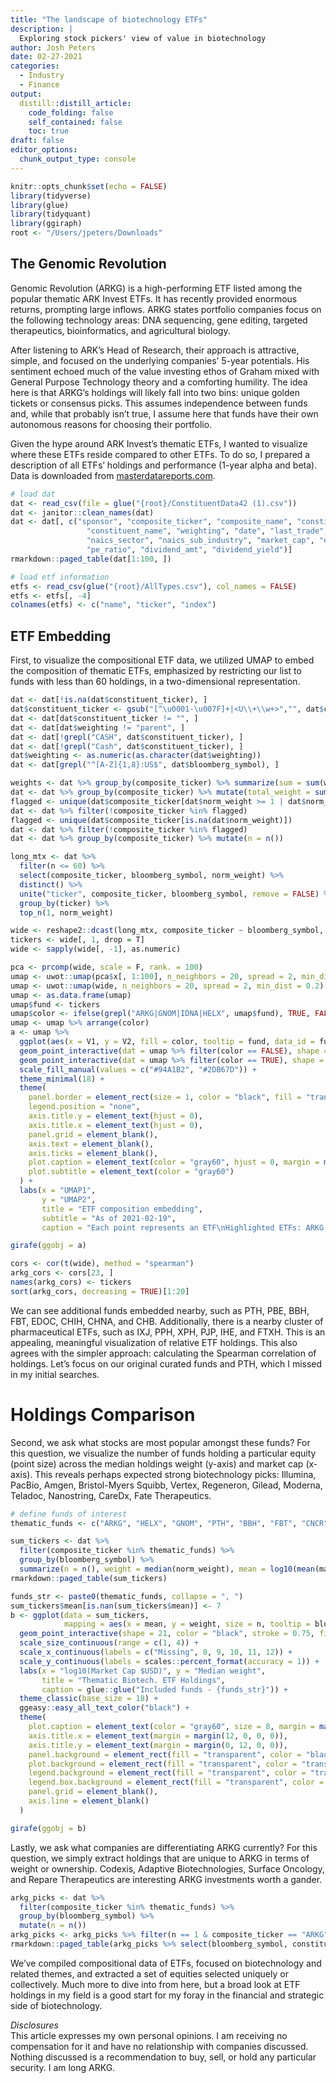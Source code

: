 ```yaml
---
title: "The landscape of biotechnology ETFs"
description: |
  Exploring stock pickers' view of value in biotechnology
author: Josh Peters
date: 02-27-2021
categories:
  - Industry
  - Finance
output:
  distill::distill_article:
    code_folding: false
    self_contained: false
    toc: true
draft: false
editor_options: 
  chunk_output_type: console
---
```


```r

knitr::opts_chunk$set(echo = FALSE)
library(tidyverse)
library(glue)
library(tidyquant)
library(ggiraph)
root <- "/Users/jpeters/Downloads"

```

## The Genomic Revolution  
Genomic Revolution (ARKG) is a high-performing ETF listed among the popular thematic ARK Invest ETFs. It has recently provided enormous returns, prompting large inflows. ARKG states portfolio companies focus on the following technology areas: DNA sequencing, gene editing, targeted therapeutics, bioinformatics, and agricultural biology.

After listening to ARK’s Head of Research, their approach is attractive, simple, and focused on the underlying companies’ 5-year potentials. His sentiment echoed much of the value investing ethos of Graham mixed with General Purpose Technology theory and a comforting humility. The idea here is that ARKG’s holdings will likely fall into two bins: unique golden tickets or consensus picks. This assumes independence between funds and, while that probably isn’t true, I assume here that funds have their own autonomous reasons for choosing their portfolio. 

Given the hype around ARK Invest’s thematic ETFs, I wanted to visualize where these ETFs reside compared to other ETFs. To do so, I prepared a description of all ETFs’ holdings and performance (1-year alpha and beta). Data is downloaded from [masterdatareports.com](https://masterdatareports.com/).

```r
# load dat
dat <- read_csv(file = glue("{root}/ConstituentData42 (1).csv"))
dat <- janitor::clean_names(dat)
dat <- dat[, c("sponsor", "composite_ticker", "composite_name", "constituent_ticker",
                 "constituent_name", "weighting", "date", "last_trade", "bloomberg_symbol",
                 "naics_sector", "naics_sub_industry", "market_cap", "earnings",
                 "pe_ratio", "dividend_amt", "dividend_yield")]
rmarkdown::paged_table(dat[1:100, ])

# load etf information
etfs <- read_csv(glue("{root}/AllTypes.csv"), col_names = FALSE)
etfs <- etfs[, -4]
colnames(etfs) <- c("name", "ticker", "index")

```

## ETF Embedding  
First, to visualize the compositional ETF data, we utilized UMAP to embed the composition of thematic ETFs, emphasized by restricting our list to funds with less than 60 holdings, in a two-dimensional representation.

```r

dat <- dat[!is.na(dat$constituent_ticker), ]
dat$constituent_ticker <- gsub("[^\u0001-\u007F]+|<U\\+\\w+>","", dat$constituent_ticker)
dat <- dat[dat$constituent_ticker != "", ]
dat <- dat[dat$weighting != "parent", ]
dat <- dat[!grepl("CASH", dat$constituent_ticker), ]
dat <- dat[!grepl("Cash", dat$constituent_ticker), ]
dat$weighting <- as.numeric(as.character(dat$weighting))
dat <- dat[grepl("^[A-Z]{1,8}:US$", dat$bloomberg_symbol), ]

weights <- dat %>% group_by(composite_ticker) %>% summarize(sum = sum(weighting))
dat <- dat %>% group_by(composite_ticker) %>% mutate(total_weight = sum(weighting), norm_weight = weighting/total_weight)
flagged <- unique(dat$composite_ticker[dat$norm_weight >= 1 | dat$norm_weight <= 0])
dat <- dat %>% filter(!composite_ticker %in% flagged)
flagged <- unique(dat$composite_ticker[is.na(dat$norm_weight)])
dat <- dat %>% filter(!composite_ticker %in% flagged)
dat <- dat %>% group_by(composite_ticker) %>% mutate(n = n())

long_mtx <- dat %>% 
  filter(n <= 60) %>% 
  select(composite_ticker, bloomberg_symbol, norm_weight) %>% 
  distinct() %>% 
  unite("ticker", composite_ticker, bloomberg_symbol, remove = FALSE) %>%
  group_by(ticker) %>% 
  top_n(1, norm_weight)

wide <- reshape2::dcast(long_mtx, composite_ticker ~ bloomberg_symbol, value.var = "norm_weight", fill = 0)
tickers <- wide[, 1, drop = T]
wide <- sapply(wide[, -1], as.numeric)

pca <- prcomp(wide, scale = F, rank. = 100)
umap <- uwot::umap(pca$x[, 1:100], n_neighbors = 20, spread = 2, min_dist = 0.2)
umap <- uwot::umap(wide, n_neighbors = 20, spread = 2, min_dist = 0.2)
umap <- as.data.frame(umap)
umap$fund <- tickers
umap$color <- ifelse(grepl("ARKG|GNOM|IDNA|HELX", umap$fund), TRUE, FALSE)
umap <- umap %>% arrange(color)
a <- umap %>% 
  ggplot(aes(x = V1, y = V2, fill = color, tooltip = fund, data_id = fund)) +
  geom_point_interactive(dat = umap %>% filter(color == FALSE), shape = 21, color = "black", size = 2, alpha = 0.6) +
  geom_point_interactive(dat = umap %>% filter(color == TRUE), shape = 21, color = "black", size = 3, alpha = 0.6) +
  scale_fill_manual(values = c("#94A1B2", "#2DB67D")) +
  theme_minimal(18) +
  theme(
    panel.border = element_rect(size = 1, color = "black", fill = "transparent"),
    legend.position = "none",
    axis.title.y = element_text(hjust = 0),
    axis.title.x = element_text(hjust = 0),
    panel.grid = element_blank(),
    axis.text = element_blank(),
    axis.ticks = element_blank(),
    plot.caption = element_text(color = "gray60", hjust = 0, margin = margin(12, 0, 0, 0)),
    plot.subtitle = element_text(color = "gray60")
  ) +
  labs(x = "UMAP1", 
       y = "UMAP2", 
       title = "ETF composition embedding", 
       subtitle = "As of 2021-02-19", 
       caption = "Each point represents an ETF\nHighlighted ETFs: ARKG, IDNA, GNOM, HELX")

girafe(ggobj = a)

cors <- cor(t(wide), method = "spearman")
arkg_cors <- cors[23, ]
names(arkg_cors) <- tickers
sort(arkg_cors, decreasing = TRUE)[1:20]

```

We can see additional funds embedded nearby, such as PTH, PBE, BBH, FBT, EDOC, CHIH, CHNA, and CHB. Additionally, there is a nearby cluster of pharmaceutical ETFs, such as IXJ, PPH, XPH, PJP, IHE, and FTXH. This is an appealing, meaningful visualization of relative ETF holdings. This also agrees with the simpler approach: calculating the Spearman correlation of holdings. Let's focus on our original curated funds and PTH, which I missed in my initial searches.

# Holdings Comparison
Second, we ask what stocks are most popular amongst these funds? For this question, we visualize the number of funds holding a particular equity (point size) across the median holdings weight (y-axis) and market cap (x-axis). This reveals perhaps expected strong biotechnology picks: Illumina, PacBio, Amgen, Bristol-Myers Squibb, Vertex, Regeneron, Gilead, Moderna, Teladoc, Nanostring, CareDx, Fate Therapeutics.

```r

# define funds of interest
thematic_funds <- c("ARKG", "HELX", "GNOM", "PTH", "BBH", "FBT", "CNCR")

sum_tickers <- dat %>%
  filter(composite_ticker %in% thematic_funds) %>%
  group_by(bloomberg_symbol) %>%
  summarize(n = n(), weight = median(norm_weight), mean = log10(mean(market_cap, na.rm = TRUE)))
rmarkdown::paged_table(sum_tickers)

funds_str <- paste0(thematic_funds, collapse = ", ")
sum_tickers$mean[is.nan(sum_tickers$mean)] <- 7
b <- ggplot(data = sum_tickers, 
            mapping = aes(x = mean, y = weight, size = n, tooltip = bloomberg_symbol, data_id = bloomberg_symbol)) +
  geom_point_interactive(shape = 21, color = "black", stroke = 0.75, fill = "gray80", alpha = 0.5) +
  scale_size_continuous(range = c(1, 4)) +
  scale_x_continuous(labels = c("Missing", 8, 9, 10, 11, 12)) +
  scale_y_continuous(labels = scales::percent_format(accuracy = 1)) +
  labs(x = "log10(Market Cap $USD)", y = "Median weight",
       title = "Thematic Biotech. ETF Holdings",
       caption = glue::glue("Included funds - {funds_str}")) +
  theme_classic(base_size = 18) +
  ggeasy::easy_all_text_color("black") +
  theme(
    plot.caption = element_text(color = "gray60", size = 8, margin = margin(12, 0, 0, 0)),
    axis.title.x = element_text(margin = margin(12, 0, 0, 0)),
    axis.title.y = element_text(margin = margin(0, 12, 0, 0)),
    panel.background = element_rect(fill = "transparent", color = "black", size = 1),
    plot.background = element_rect(fill = "transparent", color = "transparent", size = 0),
    legend.background = element_rect(fill = "transparent", color = "transparent", size = 0),
    legend.box.background = element_rect(fill = "transparent", color = "transparent", size = 0),
    panel.grid = element_blank(),
    axis.line = element_blank()
  )

girafe(ggobj = b)

```

Lastly, we ask what companies are differentiating ARKG currently? For this question, we simply extract holdings that are unique to ARKG in terms of weight or ownership. Codexis, Adaptive Biotechnologies, Surface Oncology, and Repare Therapeutics are interesting ARKG investments worth a gander.

```r

arkg_picks <- dat %>% 
  filter(composite_ticker %in% thematic_funds) %>% 
  group_by(bloomberg_symbol) %>% 
  mutate(n = n())
arkg_picks <- arkg_picks %>% filter(n == 1 & composite_ticker == "ARKG")
rmarkdown::paged_table(arkg_picks %>% select(bloomberg_symbol, constituent_name, market_cap, norm_weight))

```

We’ve compiled compositional data of ETFs, focused on biotechnology and related themes, and extracted a set of equities selected uniquely or collectively. Much more to dive into from here, but a broad look at ETF holdings in my field is a good start for my foray in the financial and strategic side of biotechnology.

*Disclosures*  
This article expresses my own personal opinions. I am receiving no compensation for it and have no relationship with companies discussed. Nothing discussed is a recommendation to buy, sell, or hold any particular security. I am long ARKG.
